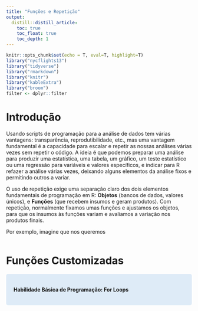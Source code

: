 ```yaml
---
title: "Funções e Repetição"
output:
  distill::distill_article:
    toc: true
    toc_float: true
    toc_depth: 1
---
```


<style>
div.green { background-color:#e5f5e0; border-radius: 5px; padding: 20px;}
</style>

<style>
div.orange { background-color:#fee6ce; border-radius: 5px; padding: 20px;}
</style>

<style>
div.blue { background-color:#deebf7; border-radius: 5px; padding: 20px;}
</style>

<style>
div.purple { background-color:#9e9ac8; border-radius: 5px; padding: 20px;}
</style>


```r
knitr::opts_chunk$set(echo = T, eval=T, highlight=T)
library("nycflights13")
library("tidyverse")
library("rmarkdown")
library("knitr")
library("kableExtra")
library("broom")
filter <- dplyr::filter
```

# Introdução

Usando scripts de programação para a análise de dados tem várias vantagens: transparência, reprodutibilidade, etc., mas uma vantagem fundamental é a capacidade para escalar e repetir as nossas análises várias vezes sem repetir o código. A ideia é que podemos preparar uma análise para produzir uma estatística, uma tabela, um gráfico, um teste estatístico ou uma regressão para variáveis e valores específicos, e indicar para R refazer a análise várias vezes, deixando alguns elementos da análise fixos e permitindo outros a variar. 

O uso de repetição exige uma separação claro dos dois elementos fundamentais de programação em R: **Objetos** (bancos de dados, valores únicos), e **Funções** (que recebem insumos e geram produtos). Com repetição, normalmente fixamos umas funções e ajustamos os objetos, para que os insumos às funções variam e avaliamos a variação nos produtos finais. 

Por exemplo, imagine que nos queremos 

```r

```


# Funções Customizadas



<div class = "blue">
**Habilidade Básica de Programação: For Loops**

</div>
